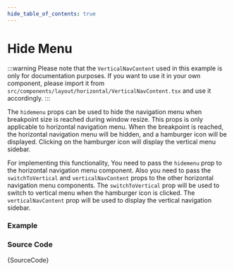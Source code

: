 ```yaml
---
hide_table_of_contents: true
---
```



# Hide Menu

:::warning
Please note that the `VerticalNavContent` used in this example is only for documentation purposes. If you want to use it in your own component, please import it from `src/components/layout/horizontal/VerticalNavContent.tsx` and use it accordingly.
:::

The `hidemenu` props can be used to hide the navigation menu when breakpoint size is reached during window resize. This props is only applicable to horizontal navigation menu. When the breakpoint is reached, the horizontal navigation menu will be hidden, and a hamburger icon will be displayed. Clicking on the hamburger icon will display the vertical menu sidebar.

For implementing this functionality, You need to pass the `hidemenu` prop to the horizontal navigation menu component. Also you need to pass the `switchToVertical` and `verticalNavContent` props to the other horizontal navigation menu components. The `switchToVertical` prop will be used to switch to vertical menu when the hamburger icon is clicked. The `verticalNavContent` prop will be used to display the vertical navigation sidebar.

### Example

<IframeWindow url='https://demos.themeselection.com/materio-mui-react-nextjs-admin-template/demo-1/en/menu-examples/horizontal-menu/horizontal-nav/hide-menu' />

### Source Code

<TsToJsCodeSnippet>{SourceCode}</TsToJsCodeSnippet>
